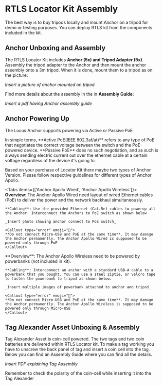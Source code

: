 
# RTLS Locator Kit Assembly 

The best way is to buy tripods locally and mount Anchor on a tripod for demo or testing purposes. You can deploy RTLS kit from the components included in the kit. 

## Anchor Unboxing and Assembly
The RTLS Locator Kit includes **Anchor (5x) and Tripod Adapter (5x)**. Assembly the tripod adapter to the Anchor and then mount the anchor assembly onto a 3m tripod. When it is done, mount them to a tripod as on the picture:

_Insert a picture of anchor mounted on tripod_

Find more details about the assembly in the in **Assembly Guide:** 

_Insert a pdf having Anchor assembly guide_

## Anchor Powering Up

The Locus Anchor supports powering via Active or Passive PoE

<Callout type="info" emoji="ℹ️">
  In simple terms, **Active PoE(IEEE 802.3af/at)** refers to any type of PoE that negotiates the correct voltage between the switch and the PoE-powered device. **Passive PoE** does no such negotiation, and as such is always sending electric current out over the ethernet cable at a certain voltage regardless of the device it's going to.
</Callout>

Based on your purchase of Locator Kit there maybe two types of Anchor Version. Please follow respective guidelines for different types of Anchor Apollo.


<Tabs items={['Anchor Apollo Wired', 'Anchor Apollo Wireless']}>
  <Tab>
    **Overview**: The Anchor Apollo Wired need layout of wired Ethernet cables (PoE) to deliver the power and the network backhaul simultaneously.
    
    **Cabling**: Use the provided Ethernet (Cat.5e) cables to powerup all the Anchor. Interconnect the Anchors to PoE switch as shown below
    
    _Insert photo showing anchor connect to PoE switch_
    
    <Callout type="error" emoji="🚫">
    **Do not connect Micro-USB and PoE at the same time**. It may damage the Anchor permanently. The Anchor Apollo Wired is supposed to be powered only through PoE
    </Callout>

  </Tab>
  <Tab>
    **Overview**: The Anchor Apollo Wireless need to be powered by powerbanks (not included in kit). 
    
    **Cabling**: Interconnect an anchor with a standard USB-A cable to a powerbank that you bought. You can use a steel ziptie, or velcro tape to fasten the powerbank to tripod as shown below.
    
    _Insert multiple images of powerbank attached to anchor and tripod_ 

    <Callout type="error" emoji="🚫">
    **Do not connect Micro-USB and PoE at the same time**. It may damage the Anchor permanently. The Anchor Apollo Wireless is supposed to be powered only through Micro-USB
    </Callout>

  </Tab>
</Tabs>

## Tag Alexander Asset Unboxing & Assembly

Tag Alexander Asset is coin-cell powered. The two tags and two coin batteries are delivered within RTLS Locator kit. To make a tag working you have to unscrew the back panel of tag and insert a coin cell into the tag. Below you can find an Assembly Guide where you can find all the details.

_Insert PDF explaining Tag Assembly_

<Callout type="info" emoji="ℹ️">
  Remember to check the polarity of the coin-cell while inserting it into the Tag Alexander
</Callout>
  